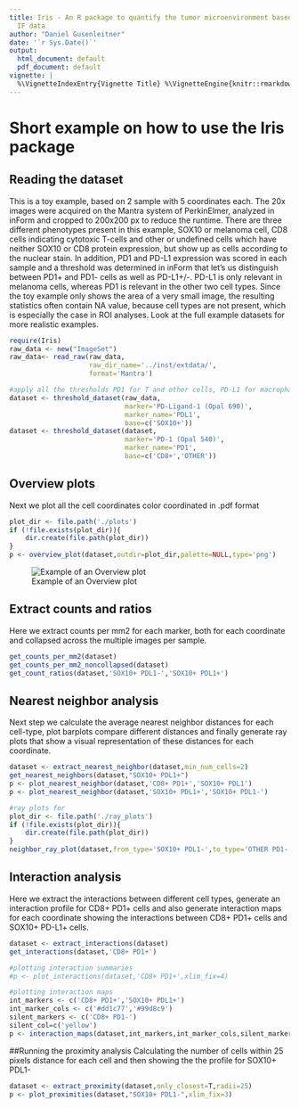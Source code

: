 ```yaml
---
title: Iris - An R package to quantify the tumor microenvironment based on multiplex
  IF data
author: "Daniel Gusenleitner"
date: '`r Sys.Date()`'
output:
  html_document: default
  pdf_document: default
vignette: |
  %\VignetteIndexEntry{Vignette Title} %\VignetteEngine{knitr::rmarkdown} %\VignetteEncoding{UTF-8}
---
```



# Short example on how to use the Iris package

## Reading the dataset

This is a toy example, based on 2 sample with 5 coordinates each. The 20x images were acquired on the Mantra system of PerkinElmer, analyzed in inForm and cropped to 200x200 px to reduce the runtime. There are three different phenotypes present in this example, SOX10 or melanoma cell, CD8 cells indicating cytotoxic T-cells and other or undefined cells which have neither SOX10 or CD8 protein expression, but show up as cells according to the nuclear stain.
In addition, PD1 and PD-L1 expression was scored in each sample and a threshold was determined in inForm that let's us distinguish between PD1+ and PD1- cells as well as PD-L1+/-. PD-L1 is only relevant in melanoma cells, whereas PD1 is relevant in the other two cell types. 
Since the toy example only shows the area of a very small image, the resulting statistics often contain NA value, because cell types are not present, which is especially the case in ROI analyses. Look at the full example datasets for more realistic examples.


```r
require(Iris)
raw_data <- new("ImageSet")
raw_data<- read_raw(raw_data,
                    raw_dir_name='../inst/extdata/',
                    format='Mantra')

#apply all the thresholds PD1 for T and other cells, PD-L1 for macrophages and tumor cells
dataset <- threshold_dataset(raw_data,
                             marker='PD-Ligand-1 (Opal 690)',
                             marker_name='PDL1',
                             base=c('SOX10+'))
dataset <- threshold_dataset(dataset,
                             marker='PD-1 (Opal 540)',
                             marker_name='PD1',
                             base=c('CD8+','OTHER'))
```

## Overview plots
Next we plot all the cell coordinates color coordinated in .pdf format
```r
plot_dir <- file.path('./plots')
if (!file.exists(plot_dir)){
    dir.create(file.path(plot_dir))
}
p <- overview_plot(dataset,outdir=plot_dir,palette=NULL,type='png')
```

![Example of an Overview plot](plots/MEL29822_080416_1.png?raw=true "Overview Example")

## Extract counts and ratios
Here we extract counts per mm2 for each marker, both for each coordinate and collapsed across the multiple images per sample.
```r
get_counts_per_mm2(dataset)
get_counts_per_mm2_noncollapsed(dataset)
get_count_ratios(dataset,'SOX10+ PDL1-','SOX10+ PDL1+')
```

## Nearest neighbor analysis
Next step we calculate the average nearest neighbor distances for each cell-type, plot barplots compare different distances and finally generate ray plots that show a visual representation of these distances for each coordinate.

```r
dataset <- extract_nearest_neighbor(dataset,min_num_cells=2)
get_nearest_neighbors(dataset,"SOX10+ PDL1+")
p <- plot_nearest_neighbor(dataset,'CD8+ PD1+','SOX10+ PDL1')
p <- plot_nearest_neighbor(dataset,'SOX10+ PDL1+','SOX10+ PDL1-')

#ray plots for 
plot_dir <- file.path('./ray_plots')
if (!file.exists(plot_dir)){
    dir.create(file.path(plot_dir))
}
neighbor_ray_plot(dataset,from_type='SOX10+ PDL1-',to_type='OTHER PD1-',plot_dir=plot_dir)
```

## Interaction analysis
Here we extract the interactions between different cell types, generate an interaction profile for CD8+ PD1+ cells and also generate interaction maps for each coordinate showing the interactions between CD8+ PD1+ cells and SOX10+ PD-L1+ cells.
```r
dataset <- extract_interactions(dataset)
get_interactions(dataset,'CD8+ PD1+')

#plotting interaction summaries
#p <- plot_interactions(dataset,'CD8+ PD1+',xlim_fix=4)

#plotting interaction maps
int_markers <- c('CD8+ PD1+','SOX10+ PDL1+')
int_marker_cols <- c('#dd1c77','#99d8c9')
silent_markers <- c('CD8+ PD1-')
silent_col=c('yellow')
p <- interaction_maps(dataset,int_markers,int_marker_cols,silent_markers,silent_col)
```

##Running the proximity analysis
Calculating the number of cells within 25 pixels distance for each cell and then showing the the profile for SOX10+ PDL1-
```r
dataset <- extract_proximity(dataset,only_closest=T,radii=25)
p <- plot_proximities(dataset,"SOX10+ PDL1-",xlim_fix=3)


```




